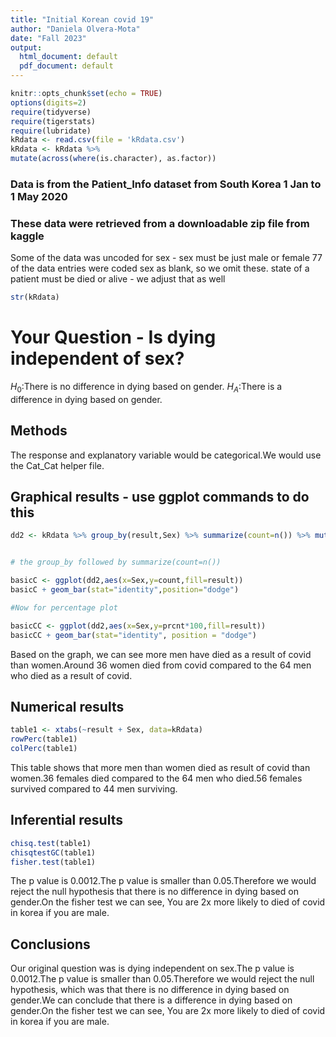 ```yaml
---
title: "Initial Korean covid 19"
author: "Daniela Olvera-Mota"
date: "Fall 2023"
output:
  html_document: default
  pdf_document: default
---
```


```r
knitr::opts_chunk$set(echo = TRUE)
options(digits=2)
require(tidyverse)
require(tigerstats)
require(lubridate)
kRdata <- read.csv(file = 'kRdata.csv')
kRdata <- kRdata %>%
mutate(across(where(is.character), as.factor))

```
### Data is from the Patient_Info dataset from South Korea 1 Jan to 1 May 2020
### These data were retrieved from a downloadable zip file from kaggle

Some of the data was uncoded for sex - sex must be just male or female
77 of the data entries were coded sex  as blank, so we omit these.
state of a patient must be died or alive - we adjust that as well   
  
```r
str(kRdata)
```
  

  
# Your Question - Is dying independent of sex?

$H_0$:There is no difference in dying based on gender.
$H_A$:There is a difference in dying based on gender.

## Methods
The response and explanatory variable would be categorical.We would use the Cat_Cat helper file.


## Graphical results - use ggplot commands to do this 

```r
dd2 <- kRdata %>% group_by(result,Sex) %>% summarize(count=n()) %>% mutate(prcnt=count/sum(count))


# the group_by followed by summarize(count=n())

basicC <- ggplot(dd2,aes(x=Sex,y=count,fill=result))
basicC + geom_bar(stat="identity",position="dodge")

#Now for percentage plot

basicCC <- ggplot(dd2,aes(x=Sex,y=prcnt*100,fill=result))
basicCC + geom_bar(stat="identity", position = "dodge")

```

Based on the graph, we can see more men have died as a result of covid than women.Around 36 women died from covid compared to the 64 men who died as a result of covid.

## Numerical results

```r
table1 <- xtabs(~result + Sex, data=kRdata)
rowPerc(table1)
colPerc(table1)
```

This table shows that more men than women died as result of covid than women.36 females died compared to the 64 men who died.56 females survived compared to 44 men surviving.

## Inferential results 

```r
chisq.test(table1)
chisqtestGC(table1)
fisher.test(table1)
```

The p value is 0.0012.The p value is smaller than 0.05.Therefore we would reject the null hypothesis that there is no difference in dying based on gender.On the fisher test we can see, You are 2x more likely to died of covid in korea if you are male.


## Conclusions
Our original question was is dying independent on sex.The p value is 0.0012.The p value is smaller than 0.05.Therefore we would reject the null hypothesis, which was that there is no difference in dying based on gender.We can conclude that there is a difference in dying based on gender.On the fisher test we can see, You are 2x more likely to died of covid in korea if you are male.

